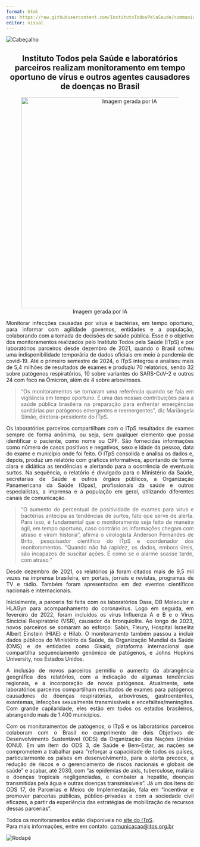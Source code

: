```yaml
---
format: html
css: https://raw.githubusercontent.com/InstitutoTodosPelaSaude/communication/main/Medtrop_ITpS/styles/custom.css
editor: visual
---
```


::: header-image
<img src="https://github.com/InstitutoTodosPelaSaude/communication/blob/main/Medtrop_ITpS/img/ITpS.jpeg?raw=true" alt="Cabeçalho"/>
:::

::: {style="text-align: center;"}
## Instituto Todos pela Saúde e laboratórios parceiros realizam monitoramento em tempo oportuno de vírus e outros agentes causadores de doenças no Brasil

<!-- Imagem dentro do texto, centralizada e com tamanho reduzido mantendo proporções -->

![Imagem gerada por IA](https://github.com/InstitutoTodosPelaSaude/communication/blob/main/Medtrop_ITpS/img/IA.png?raw=trueg){width="15cm"}
:::

:::: {style="text-align: justify;"}
Monitorar infecções causadas por vírus e bactérias, em tempo oportuno, para informar com agilidade governos, entidades e a população, colaborando com a tomada de decisões de saúde pública. Esse é o objetivo dos monitoramentos realizados pelo Instituto Todos pela Saúde (ITpS) e por laboratórios parceiros desde dezembro de 2021, quando o Brasil sofreu uma indisponibilidade temporária de dados oficiais em meio à pandemia de covid-19. Até o primeiro semestre de 2024, o ITpS integrou e analisou mais de 5,4 milhões de resultados de exames e produziu 70 relatórios, sendo 32 sobre patógenos respiratórios, 10 sobre variantes do SARS-CoV-2 e outros 24 com foco na Ômicron, além de 4 sobre arboviroses.

> “Os monitoramentos se tornaram uma referência quando se fala em vigilância em tempo oportuno. É uma das nossas contribuições para a saúde pública brasileira na preparação para enfrentar emergências sanitárias por patógenos emergentes e reemergentes”, diz Mariângela Simão, diretora-presidente do ITpS.

Os laboratórios parceiros compartilham com o ITpS resultados de exames sempre de forma anônima, ou seja, sem qualquer elemento que possa identificar o paciente, como nome ou CPF. São fornecidas informações como número de casos positivos e negativos, sexo e idade da pessoa, data do exame e município onde foi feito. O ITpS consolida e analisa os dados e, depois, produz um relatório com gráficos informativos, apontando de forma clara e didática as tendências e alertando para a ocorrência de eventuais surtos. Na sequência, o relatório é divulgado para o Ministério da Saúde, secretarias de Saúde e outros órgãos públicos, a Organização Panamericana da Saúde (Opas), profissionais da saúde e outros especialistas, a imprensa e a população em geral, utilizando diferentes canais de comunicação.

> “O aumento do percentual de positividade de exames para vírus e bactérias antecipa as tendências de surtos, fato que serve de alerta. Para isso, é fundamental que o monitoramento seja feito de maneira ágil, em tempo oportuno, caso contrário as informações chegam com atraso e viram história”, afirma o virologista Anderson Fernandes de Brito, pesquisador científico do ITpS e coordenador dos monitoramentos. “Quando não há rapidez, os dados, embora úteis, são incapazes de suscitar ações. É como se o alarme soasse tarde, com atraso.”

Desde dezembro de 2021, os relatórios já foram citados mais de 9,5 mil vezes na imprensa brasileira, em portais, jornais e revistas, programas de TV e rádio. Também foram apresentados em dez eventos científicos nacionais e internacionais.

Inicialmente, a parceria foi feita com os laboratórios Dasa, DB Molecular e HLAGyn para acompanhamento do coronavírus. Logo em seguida, em fevereiro de 2022, foram incluídos os vírus Influenza A e B e o Vírus Sincicial Respiratório (VSR), causador da bronquiolite. Ao longo de 2023, novos parceiros se somaram ao esforço: Sabin, Fleury, Hospital Israelita Albert Einstein (HIAE) e Hilab. O monitoramento também passou a incluir dados públicos do Ministério da Saúde, da Organização Mundial da Saúde (OMS) e de entidades como Gisaid, plataforma internacional que compartilha sequenciamento genômico de patógenos, e Johns Hopkins University, nos Estados Unidos.

A inclusão de novos parceiros permitiu o aumento da abrangência geográfica dos relatórios, com a indicação de algumas tendências regionais, e a incorporação de novos patógenos. Atualmente, sete laboratórios parceiros compartilham resultados de exames para patógenos causadores de doenças respiratórias, arboviroses, gastroenterites, exantemas, infecções sexualmente transmissíveis e encefalites/meningites. Com grande capilaridade, eles estão em todos os estados brasileiros, abrangendo mais de 1.400 municípios.

Com os monitoramentos de patógenos, o ITpS e os laboratórios parceiros colaboram com o Brasil no cumprimento de dois Objetivos de Desenvolvimento Sustentável (ODS) da Organização das Nações Unidas (ONU). Em um item do ODS 3, de Saúde e Bem-Estar, as nações se comprometem a trabalhar para “reforçar a capacidade de todos os países, particularmente os países em desenvolvimento, para o alerta precoce, a redução de riscos e o gerenciamento de riscos nacionais e globais de saúde” e acabar, até 2030, com “as epidemias de aids, tuberculose, malária e doenças tropicais negligenciadas, e combater a hepatite, doenças transmitidas pela água e outras doenças transmissíveis”. Já um dos itens do ODS 17, de Parcerias e Meios de Implementação, fala em "incentivar e promover parcerias públicas, público-privadas e com a sociedade civil eficazes, a partir da experiência das estratégias de mobilização de recursos dessas parcerias".

Todos os monitoramentos estão disponíveis no [site do ITpS](https://www.itps.org.br).\
Para mais informações, entre em contato: [comunicacao\@itps.org.br](mailto:comunicacao@itps.org.br)

::: footer-image
<img src="https://github.com/InstitutoTodosPelaSaude/communication/blob/main/Medtrop_ITpS/img/Medtrop.jpg?raw=true" alt="Rodapé"/>
:::
::::
